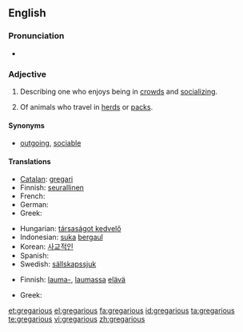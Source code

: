 ==English==

===Pronunciation===
* {{audio|en-us-gregarious.ogg|Audio (US)}}

===Adjective===
{{en-adj}}

# {{context|of a person}} Describing one who enjoys being in [[crowd]]s and [[socializing]].
# {{zoology}} Of animals who travel in [[herd]]s or [[pack]]s.

====Synonyms====
* [[outgoing]], [[sociable]]

====Translations====
{{trans-top|of a person}}
* [[Catalan]]: [[gregari]]
* Finnish: [[seurallinen]]
* French: {{t+|fr|sociable}}
* German: {{t+|de|gesellig}}
* Greek: {{t+|el|κοινωνικός|sc=Grek}}
{{trans-mid}}
* Hungarian: [[társaságot kedvelő]]
* Indonesian: [[suka]] [[gaul|bergaul]]
* Korean: [[사교적인]]
* Spanish: {{t-|es|gregario}}
* Swedish: [[sällskapssjuk]]
{{trans-bottom}}

{{trans-top|Of animals}}
* Finnish: [[lauma-]], [[lauma]]ssa [[elävä]]
{{trans-mid}}
* Greek: {{t|el|αγελαίος|sc=Grek}}
{{trans-bottom}}

[[et:gregarious]]
[[el:gregarious]]
[[fa:gregarious]]
[[id:gregarious]]
[[ta:gregarious]]
[[te:gregarious]]
[[vi:gregarious]]
[[zh:gregarious]]